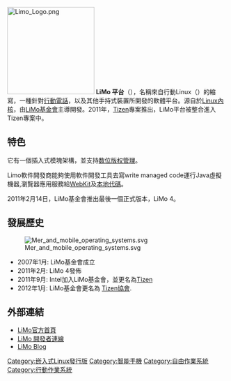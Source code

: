 {{expand|time=2010-10-28T03:12:36+00:00}}
[[File:Limo_Logo.png|200px]]
'''LiMo 平台'''（{{lang-en|LiMo Platform}}），名稱來自行動Linux（{{lang-en|Linux Mobile}}）的縮寫，一種針對[[行動電話|行動電話]]，以及其他手持式裝置所開發的軟體平台。源自於[[Linux內核|Linux內核]]，由[[LiMo基金會|LiMo基金會]]主導開發。2011年，[[Tizen|Tizen]]專案推出，LiMo平台被整合進入Tizen專案中。

==特色==
它有一個插入式模塊架構，並支持[[数位版权管理|数位版权管理]]。

Limo軟件開發商能夠使用軟件開發工具去寫write managed code運行Java虛擬機器,瀏覽器應用服務給[[WebKit|WebKit]]及[[本地代碼|本地代碼]]。

2011年2月14日，LiMo基金會推出最後一個正式版本，LiMo 4。

==發展歷史==
[[File:Mer_and_mobile_operating_systems.svg|thumb]]
* 2007年1月: LiMo基金會成立
* 2011年2月: LiMo 4發佈
* 2011年9月: Intel加入LiMo基金會，並更名為[[Tizen|Tizen]]
*  2012年1月: LiMo基金會更名為 [https://web.archive.org/web/20130116230208/http://www.tizenassociation.org/en/ Tizen協會].

==外部連結==
* [http://www.limofoundation.org/ LiMo官方首頁] {{Wayback|url=http://www.limofoundation.org/ |date=20080509091938 }}
* [http://developer.limofoundation.org/ LiMo 開發者連線] {{Wayback|url=http://developer.limofoundation.org/ |date=20181015223115 }}
* [http://blog.limofoundation.org/ LiMo Blog] {{Wayback|url=http://blog.limofoundation.org/ |date=20181015223100 }}

{{智能手機操作系統}}
{{linux-stub}}

[[Category:嵌入式Linux發行版|Category:嵌入式Linux發行版]]
[[Category:智能手機|Category:智能手機]]
[[Category:自由作業系統|Category:自由作業系統]]
[[Category:行動作業系統|Category:行動作業系統]]